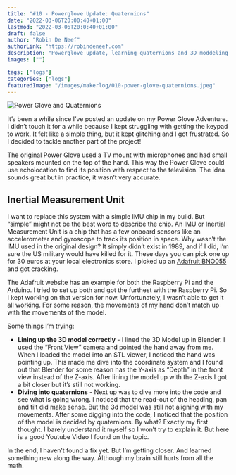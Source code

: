 ```yaml
---
title: "#10 - Powerglove Update: Quaternions"
date: "2022-03-06T20:00:40+01:00"
lastmod: "2022-03-06T20:0:40+01:00"
draft: false
author: "Robin De Neef"
authorLink: "https://robindeneef.com"
description: "Powerglove update, learning quaternions and 3D moddeling."
images: [""]

tags: ["logs"]
categories: ["logs"]
featuredImage: "/images/makerlog/010-power-glove-quaternions.jpeg"
---
```


![Power Glove and Quaternions](/images/makerlog/010-power-glove-quaternions.jpeg)

It’s been a while since I’ve posted an update on my Power Glove Adventure. I didn’t touch it for a while because I kept struggling with getting the keypad to work. It felt like a simple thing, but it kept glitching and I got frustrated. So I decided to tackle another part of the project! 

The original Power Glove used a TV mount with microphones and had small speakers mounted on the top of the hand. This way the Power Glove could use echolocation to find its position with respect to the television. The idea sounds great but in practice, it wasn’t very accurate. 

## Inertial Measurement Unit

I want to replace this system with a simple IMU chip in my build. But “simple” might not be the best word to describe the chip. An IMU or Inertial Measurement Unit is a chip that has a few onboard sensors like an accelerometer and gyroscope to track its position in space. Why wasn’t the IMU used in the original design? It simply didn’t exist in 1989, and if I did, I’m sure the US military would have killed for it. These days you can pick one up for 30 euros at your local electronics store. I picked up an [Adafruit BNO055](https://learn.adafruit.com/adafruit-bno055-absolute-orientation-sensor?ref=robindeneef.com) and got cracking.

The Adafruit website has an example for both the Raspberry Pi and the Arduino. I tried to set up both and got the furthest with the Raspberry Pi. So I kept working on that version for now. Unfortunately, I wasn’t able to get it all working. For some reason, the movements of my hand don’t match up with the movements of the model. 

Some things I’m trying:

- **Lining up the 3D model correctly** - I lined the 3D Model up in Blender. I used the “Front View” camera and pointed the hand away from me. When I loaded the model into an STL viewer, I noticed the hand was pointing up. This made me dive into the coordinate system and I found out that Blender for some reason has the Y-axis as “Depth” in the front view instead of the Z-axis. After lining the model up with the Z-axis I got a bit closer but it’s still not working.
- **Diving into quaternions** - Next up was to dive more into the code and see what is going wrong. I noticed that the read-out of the heading, pan and tilt did make sense. But the 3d model was still not aligning with my movements. After some digging into the code, I noticed that the position of the model is decided by quaternions. By what? Exactly my first thought. I barely understand it myself so I won’t try to explain it. But here is a good Youtube Video I found on the topic.

In the end, I haven’t found a fix yet. But I’m getting closer. And learned something new along the way. Although my brain still hurts from all the math.